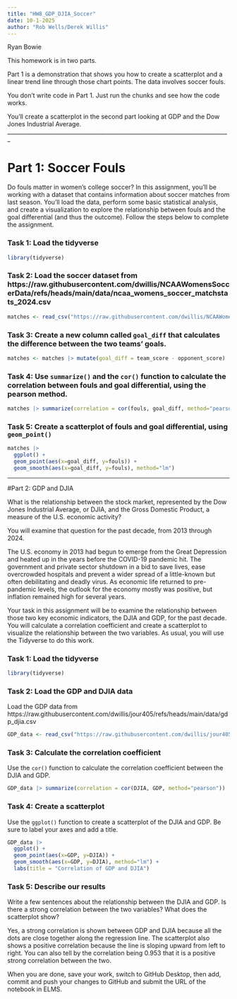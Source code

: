 ```yaml
---
title: "HW8_GDP_DJIA_Soccer"
date: 10-1-2025
author: "Rob Wells/Derek Willis"
---
```

Ryan Bowie 

This homework is in two parts. 

Part 1 is a demonstration that shows you how to create a scatterplot and a linear trend line through those chart points. The data involves soccer fouls.

You don't write code in Part 1. Just run the chunks and see how the code works.

You'll create a scatterplot in the second part looking at GDP and the Dow Jones Industrial Average.
_______________________________________________________________________________

# Part 1: Soccer Fouls
Do fouls matter in women's college soccer? In this assignment, you'll be working with a dataset that contains information about soccer matches from last season. You'll load the data, perform some basic statistical analysis, and create a visualization to explore the relationship between fouls and the goal differential (and thus the outcome). Follow the steps below to complete the assignment.

### Task 1: Load the tidyverse

```r
library(tidyverse)
```


### Task 2: Load the soccer dataset from https://raw.githubusercontent.com/dwillis/NCAAWomensSoccerData/refs/heads/main/data/ncaa_womens_soccer_matchstats_2024.csv

```r
matches <- read_csv("https://raw.githubusercontent.com/dwillis/NCAAWomensSoccerData/refs/heads/main/data/ncaa_womens_soccer_matchstats_2024.csv")
```


### Task 3: Create a new column called `goal_diff` that calculates the difference between the two teams' goals.

```r
matches <- matches |> mutate(goal_diff = team_score - opponent_score)
```



### Task 4: Use `summarize()` and the `cor()` function to calculate the correlation between fouls and goal differential, using the pearson method.

```r
matches |> summarize(correlation = cor(fouls, goal_diff, method="pearson"))
```



### Task 5: Create a scatterplot of fouls and goal differential, using `geom_point()`

```r

matches |> 
  ggplot() +
  geom_point(aes(x=goal_diff, y=fouls)) +
  geom_smooth(aes(x=goal_diff, y=fouls), method="lm")

```

_______________________________________________________________________________


#Part 2: GDP and DJIA

What is the relationship between the stock market, represented by the Dow Jones Industrial Average, or DJIA, and the Gross Domestic Product, a measure of the U.S. economic activity?

You will examine that question for the past decade, from 2013 through 2024.

The U.S. economy in 2013 had begun to emerge from the Great Depression and heated up in the years before the COVID-19 pandemic hit. The government and private sector shutdown in a bid to save lives, ease overcrowded hospitals and prevent a wider spread of a little-known but often debilitating and deadly virus. As economic life returned to pre-pandemic levels, the outlook for the economy mostly was positive, but inflation remained high for several years.

Your task in this assignment will be to examine the relationship between those two key economic indicators, the DJIA and GDP, for the past decade. You will calculate a correlation coefficient and create a scatterplot to visualize the relationship between the two variables. As usual, you will use the Tidyverse to do this work.

### Task 1: Load the tidyverse

```r
library(tidyverse)
```

### Task 2: Load the GDP and DJIA data

Load the GDP data from https://raw.githubusercontent.com/dwillis/jour405/refs/heads/main/data/gdp_djia.csv

```r
GDP_data <- read_csv("https://raw.githubusercontent.com/dwillis/jour405/refs/heads/main/data/gdp_djia.csv")
```

### Task 3: Calculate the correlation coefficient

Use the `cor()` function to calculate the correlation coefficient between the DJIA and GDP.

```r
GDP_data |> summarize(correlation = cor(DJIA, GDP, method="pearson"))

```

### Task 4: Create a scatterplot

Use the `ggplot()` function to create a scatterplot of the DJIA and GDP. Be sure to label your axes and add a title.

```r

GDP_data |> 
  ggplot() +
  geom_point(aes(x=GDP, y=DJIA)) +
  geom_smooth(aes(x=GDP, y=DJIA), method="lm") +
  labs(title = "Correlation of GDP and DJIA")

```

### Task 5: Describe our results

Write a few sentences about the relationship between the DJIA and GDP. Is there a strong correlation between the two variables? What does the scatterplot show?

Yes, a strong correlation is shown between GDP and DJIA because all the dots are close together along the regression line. The scatterplot also shows a positive correlation because the line is sloping upward from left to right. You can also tell by the correlation being 0.953 that it is a positive strong correlation between the two.


When you are done, save your work, switch to GitHub Desktop, then add, commit and push your changes to GitHub and submit the URL of the notebook in ELMS.

